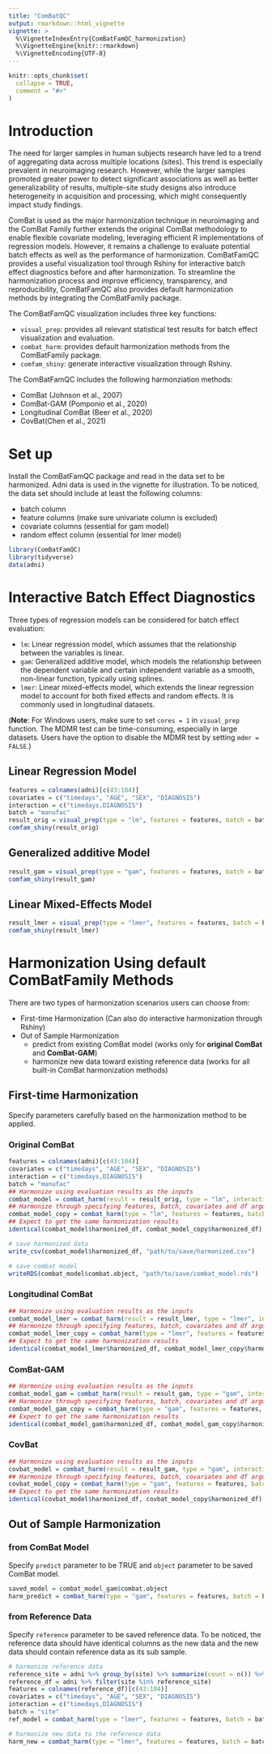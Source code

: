 ```yaml
---
title: "ComBatQC"
output: rmarkdown::html_vignette
vignette: >
  %\VignetteIndexEntry{ComBatFamQC_harmonization}
  %\VignetteEngine{knitr::rmarkdown}
  %\VignetteEncoding{UTF-8}
---
```


```r
knitr::opts_chunk$set(
  collapse = TRUE,
  comment = "#>"
)
```

# Introduction

The need for larger samples in human subjects research have led to a trend of aggregating data across multiple locations (sites). This trend is especially prevalent in neuroimaging research. However, while the larger samples promoted greater power to detect significant associations as well as better generalizability of results, multiple-site study designs also introduce heterogeneity in acquisition and processing, which might consequently impact study findings.

ComBat is used as the major harmonization technique in neuroimaging and the ComBat Family further extends the original ComBat methodology to enable flexible covariate modeling, leveraging efficient R implementations of regression models. However, it remains a challenge to evaluate potential batch effects as well as the performance of harmonization. ComBatFamQC provides a useful visualization tool through Rshiny for interactive batch effect diagnostics before and after harmonization. To streamline the harmonization process and improve efficiency, transparency, and reproducibility, ComBatFamQC also provides default harmonization methods by integrating the ComBatFamily package.

The ComBatFamQC visualization includes three key functions:

-   `visual_prep`: provides all relevant statistical test results for batch effect visualization and evaluation.
-   `combat_harm`: provides default harmonization methods from the ComBatFamily package.
-   `comfam_shiny`: generate interactive visualization through Rshiny.

The ComBatFamQC includes the following harmonziation methods:

-   ComBat (Johnson et al., 2007)
-   ComBat-GAM (Pomponio et al., 2020)
-   Longitudinal ComBat (Beer et al., 2020)
-   CovBat(Chen et al., 2021)


# Set up

Install the ComBatFamQC package and read in the data set to be harmonized. Adni data is used in the vignette for illustration. To be noticed, the data set should include at least the following columns:

-   batch column
-   feature columns (make sure univariate column is excluded)
-   covariate columns (essential for gam model)
-   random effect column (essential for lmer model)

```r
library(ComBatFamQC)
library(tidyverse)
data(adni)
```

# Interactive Batch Effect Diagnostics

Three types of regression models can be considered for batch effect evaluation:

-   `lm`: Linear regression model, which assumes that the relationship between the variables is linear.
-   `gam`: Generalized additive model, which models the relationship between the dependent variable and certain independent variable as a smooth, non-linear function, typically using splines.
-   `lmer`: Linear mixed-effects model, which extends the linear regression model to account for both fixed effects and random effects. It is commonly used in longitudinal datasets.

(**Note**: For Windows users, make sure to set `cores = 1` in `visual_prep` function. The MDMR test can be time-consuming, especially in large datasets. Users have the option to disable the MDMR test by setting `mdmr = FALSE`.)

## Linear Regression Model

```r
features = colnames(adni)[c(43:104)]
covariates = c("timedays", "AGE", "SEX", "DIAGNOSIS")
interaction = c("timedays,DIAGNOSIS")
batch = "manufac"
result_orig = visual_prep(type = "lm", features = features, batch = batch, covariates = covariates, interaction = interaction, smooth = NULL, random = NULL, df = adni)
comfam_shiny(result_orig)
```

## Generalized additive Model

```r
result_gam = visual_prep(type = "gam", features = features, batch = batch, covariates = covariates, interaction = interaction, smooth_int_type = "linear", smooth = "AGE", df = adni)
comfam_shiny(result_gam)
```

## Linear Mixed-Effects Model

```r
result_lmer = visual_prep(type = "lmer", features = features, batch = batch, covariates = covariates, interaction = interaction, smooth = NULL, random = "subid", df = adni)
comfam_shiny(result_lmer)
```

# Harmonization Using default ComBatFamily Methods

There are two types of harmonization scenarios users can choose from:

-   First-time Harmonization (Can also do interactive harmonization through Rshiny)
-   Out of Sample Harmonization
    -   predict from existing ComBat model (works only for **original ComBat** and **ComBat-GAM**)
    -   harmonize new data toward existing reference data (works for all built-in ComBat harmonization methods)

## First-time Harmonization

Specify parameters carefully based on the harmonization method to be applied.

### Original ComBat
```r
features = colnames(adni)[c(43:104)]
covariates = c("timedays", "AGE", "SEX", "DIAGNOSIS")
interaction = c("timedays,DIAGNOSIS")
batch = "manufac"
## Harmonize using evaluation results as the inputs
combat_model = combat_harm(result = result_orig, type = "lm", interaction = interaction, smooth = NULL, random = NULL, df = adni)
## Harmonize through specifying features, batch, covariates and df arguments
combat_model_copy = combat_harm(type = "lm", features = features, batch = batch, covariates = covariates, interaction = interaction, smooth = NULL, random = NULL, df = adni)
## Expect to get the same harmonization results
identical(combat_model$harmonized_df, combat_model_copy$harmonized_df)

# save harmonized data
write_csv(combat_model$harmonized_df, "path/to/save/harmonized.csv")

# save combat model
writeRDS(combat_model$combat.object, "path/to/save/combat_model.rds")
```

### Longitudinal ComBat
```r
## Harmonize using evaluation results as the inputs
combat_model_lmer = combat_harm(result = result_lmer, type = "lmer", interaction = interaction, smooth = NULL, random = "subid", df = adni)
## Harmonize through specifying features, batch, covariates and df arguments
combat_model_lmer_copy = combat_harm(type = "lmer", features = features, batch = batch, covariates = covariates, interaction = interaction, smooth = NULL, random = "subid", df = adni)
## Expect to get the same harmonization results
identical(combat_model_lmer$harmonized_df, combat_model_lmer_copy$harmonized_df)
```

### ComBat-GAM
```r
## Harmonize using evaluation results as the inputs
combat_model_gam = combat_harm(result = result_gam, type = "gam", interaction = interaction, smooth = "AGE", smooth_int_type = "linear", df = adni)
## Harmonize through specifying features, batch, covariates and df arguments
combat_model_gam_copy = combat_harm(type = "gam", features = features, batch = batch, covariates = covariates, interaction = interaction, smooth = "AGE", smooth_int_type = "linear", df = adni)
## Expect to get the same harmonization results
identical(combat_model_gam$harmonized_df, combat_model_gam_copy$harmonized_df)
```

### CovBat
```r
## Harmonize using evaluation results as the inputs
covbat_model = combat_harm(result = result_gam, type = "gam", interaction = interaction, smooth = "AGE", smooth_int_type = "linear", df = adni, family = "covfam")
## Harmonize through specifying features, batch, covariates and df arguments
covbat_model_copy = combat_harm(type = "gam", features = features, batch = batch, covariates = covariates, interaction = interaction, smooth_int_type = "linear", smooth = "AGE", df = adni, family = "covfam")
## Expect to get the same harmonization results
identical(covbat_model$harmonized_df, covbat_model_copy$harmonized_df)
```

## Out of Sample Harmonization

### from ComBat Model

Specify `predict` parameter to be TRUE and `object` parameter to be saved ComBat model.

```r
saved_model = combat_model_gam$combat.object
harm_predict = combat_harm(type = "gam", features = features, batch = batch, covariates = covariates, interaction = interaction, smooth_int_type = "linear", smooth = "AGE", df = adni %>% head(1000), predict = TRUE, object = saved_model)
```

### from Reference Data

Specify `reference` parameter to be saved reference data. To be noticed, the reference data should have identical columns as the new data and the new data should contain reference data as its sub sample.

```r
# harmonize reference data
reference_site = adni %>% group_by(site) %>% summarize(count = n()) %>% arrange(desc(count)) %>% pull(site) %>% head(30)
reference_df = adni %>% filter(site %in% reference_site)
features = colnames(reference_df)[c(43:104)]
covariates = c("timedays", "AGE", "SEX", "DIAGNOSIS")
interaction = c("timedays,DIAGNOSIS")
batch = "site"
ref_model = combat_harm(type = "lmer", features = features, batch = batch, covariates = covariates, interaction = interaction, smooth = NULL, random = "subid", df = reference_df)

# harmonize new data to the reference data
harm_new = combat_harm(type = "lmer", features = features, batch = batch, covariates = covariates, interaction = interaction, smooth = NULL, random = "subid", df = adni, reference = ref_model$harmonized_df)
```